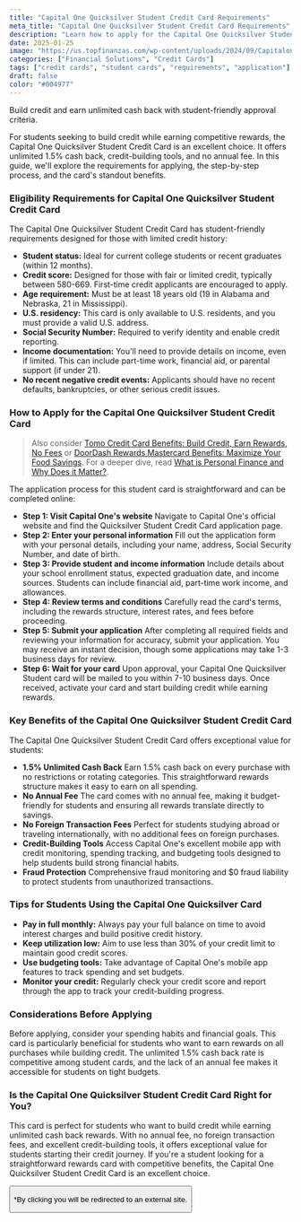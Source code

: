 ```yaml
---
title: "Capital One Quicksilver Student Credit Card Requirements"
meta_title: "Capital One Quicksilver Student Credit Card Requirements"
description: "Learn how to apply for the Capital One Quicksilver Student Credit Card. Discover the eligibility requirements, application steps, and benefits for students."
date: 2025-01-25
image: "https://us.topfinanzas.com/wp-content/uploads/2024/09/Capitalone2.webp"
categories: ["Financial Solutions", "Credit Cards"]
tags: ["credit cards", "student cards", "requirements", "application"]
draft: false
color: "#004977"
---
```



Build credit and earn unlimited cash back with student-friendly approval criteria.

For students seeking to build credit while earning competitive rewards, the Capital One Quicksilver Student Credit Card is an excellent choice. It offers unlimited 1.5% cash back, credit-building tools, and no annual fee. In this guide, we'll explore the requirements for applying, the step-by-step process, and the card's standout benefits.

### Eligibility Requirements for Capital One Quicksilver Student Credit Card

The Capital One Quicksilver Student Credit Card has student-friendly requirements designed for those with limited credit history:

- **Student status:** Ideal for current college students or recent graduates (within 12 months).
- **Credit score:** Designed for those with fair or limited credit, typically between 580-669. First-time credit applicants are encouraged to apply.
- **Age requirement:** Must be at least 18 years old (19 in Alabama and Nebraska, 21 in Mississippi).
- **U.S. residency:** This card is only available to U.S. residents, and you must provide a valid U.S. address.
- **Social Security Number:** Required to verify identity and enable credit reporting.
- **Income documentation:** You'll need to provide details on income, even if limited. This can include part-time work, financial aid, or parental support (if under 21).
- **No recent negative credit events:** Applicants should have no recent defaults, bankruptcies, or other serious credit issues.

### How to Apply for the Capital One Quicksilver Student Credit Card

> Also consider [Tomo Credit Card Benefits: Build Credit, Earn Rewards, No Fees](/financial-solutions/tomo-credit-card-benefits) or [DoorDash Rewards Mastercard Benefits: Maximize Your Food Savings](/financial-solutions/doordash-rewards-mastercard-benefits). For a deeper dive, read [What is Personal Finance and Why Does it Matter?](/personal-finance/what-is-personal-finance-and-why-does-it-matter).

The application process for this student card is straightforward and can be completed online:

- **Step 1: Visit Capital One's website**
  Navigate to Capital One's official website and find the Quicksilver Student Credit Card application page.
- **Step 2: Enter your personal information**
  Fill out the application form with your personal details, including your name, address, Social Security Number, and date of birth.
- **Step 3: Provide student and income information**
  Include details about your school enrollment status, expected graduation date, and income sources. Students can include financial aid, part-time work income, and allowances.
- **Step 4: Review terms and conditions**
  Carefully read the card's terms, including the rewards structure, interest rates, and fees before proceeding.
- **Step 5: Submit your application**
  After completing all required fields and reviewing your information for accuracy, submit your application. You may receive an instant decision, though some applications may take 1-3 business days for review.
- **Step 6: Wait for your card**
  Upon approval, your Capital One Quicksilver Student card will be mailed to you within 7-10 business days. Once received, activate your card and start building credit while earning rewards.

### Key Benefits of the Capital One Quicksilver Student Credit Card

The Capital One Quicksilver Student Credit Card offers exceptional value for students:

- **1.5% Unlimited Cash Back**
  Earn 1.5% cash back on every purchase with no restrictions or rotating categories. This straightforward rewards structure makes it easy to earn on all spending.
- **No Annual Fee**
  The card comes with no annual fee, making it budget-friendly for students and ensuring all rewards translate directly to savings.
- **No Foreign Transaction Fees**
  Perfect for students studying abroad or traveling internationally, with no additional fees on foreign purchases.
- **Credit-Building Tools**
  Access Capital One's excellent mobile app with credit monitoring, spending tracking, and budgeting tools designed to help students build strong financial habits.
- **Fraud Protection**
  Comprehensive fraud monitoring and $0 fraud liability to protect students from unauthorized transactions.

### Tips for Students Using the Capital One Quicksilver Card

- **Pay in full monthly:** Always pay your full balance on time to avoid interest charges and build positive credit history.
- **Keep utilization low:** Aim to use less than 30% of your credit limit to maintain good credit scores.
- **Use budgeting tools:** Take advantage of Capital One's mobile app features to track spending and set budgets.
- **Monitor your credit:** Regularly check your credit score and report through the app to track your credit-building progress.

### Considerations Before Applying

Before applying, consider your spending habits and financial goals. This card is particularly beneficial for students who want to earn rewards on all purchases while building credit. The unlimited 1.5% cash back rate is competitive among student cards, and the lack of an annual fee makes it accessible for students on tight budgets.

<AdZone id="us_budgetbeepro_4" />

### Is the Capital One Quicksilver Student Credit Card Right for You?

This card is perfect for students who want to build credit while earning unlimited cash back rewards. With no annual fee, no foreign transaction fees, and excellent credit-building tools, it offers exceptional value for students starting their credit journey. If you're a student looking for a straightforward rewards card with competitive benefits, the Capital One Quicksilver Student Credit Card is an excellent choice.

<Button
  label="Apply on Official Site"
  link="https://www.capitalone.com/credit-cards/quicksilver-student/"
/>

<p class="text-sm mt-2">
  *By clicking you will be redirected to an external site.
</p>
